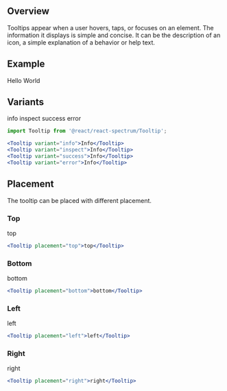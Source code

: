
## Overview

Tooltips appear when a user hovers, taps, or focuses on an element.
The information it displays is simple and concise. It can be the description
of an icon, a simple explanation of a behavior or help text.

## Example

<Tooltip>Hello World</Tooltip>


## Variants

<Tooltip variant="info">info</Tooltip>
<Tooltip variant="inspect">inspect</Tooltip>
<Tooltip variant="success">success</Tooltip>
<Tooltip variant="error">error</Tooltip>

```jsx
import Tooltip from '@react/react-spectrum/Tooltip';

<Tooltip variant="info">Info</Tooltip>
<Tooltip variant="inspect">Info</Tooltip>
<Tooltip variant="success">Info</Tooltip>
<Tooltip variant="error">Info</Tooltip>
```

## Placement

The tooltip can be placed with different placement.

### Top
<Tooltip placement="top">top</Tooltip>

```jsx
<Tooltip placement="top">top</Tooltip>
```

### Bottom
<Tooltip placement="bottom">bottom</Tooltip>

```jsx
<Tooltip placement="bottom">bottom</Tooltip>
```

### Left
<Tooltip placement="left">left</Tooltip>

```jsx
<Tooltip placement="left">left</Tooltip>
```

### Right
<Tooltip placement="right">right</Tooltip>

```jsx
<Tooltip placement="right">right</Tooltip>
```
